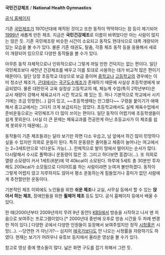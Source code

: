 {{{#!html
<iframe title="YouTube video player" width="550" height="360" src="http://www.youtube.com/embed/wP5rGmrTyjg" frameborder="0" allowfullscreen></iframe>
}}}

'''국민건강체조''' / '''National Health Gymnastics'''

[http://nmh.kspo.or.kr 공식 홈페이지]

기존 [[국민체조]]가 1970년대에 제작된 것이고 또한 동작이 딱딱하다는 점 등이 제기되어 [[1999년]] 새롭게 만든 체조. 지금은 '''국민건강체조'''로 이름이 바뀌었다만 아는 사람이 많지는 않은 듯. 기존 국민체조랑 비슷한 시간이 소요되고 동작도 현대식으로 대폭 개량되어있는 모습을 볼 수가 있다. 물론 기존 태권도, 탈춤, 각종 체조 동작 등을 응용해서 새로이 개량되어 있으므로 다양한 동작들을 볼 수가 있다.

아무튼 동작 자체적으로나 인위적으로나 그렇게 까일 만한 건덕지는 없는 편이다. 일단 국민체조보다 새천년 건강체조를 배우고 이를 토대로 사용하는 데가 비교적 많은 편이기 때문이다. 일단 당장 초등학교 대상으로 보급 중이며 [[중학교]]나 [[고등학교]]의 경우에는 이미 청소년 체조가, [[군대]]에서는 [[국군도수체조]]가 존재하기 때문에 사실상 초등학생에게 보급되었다. 물론 대한민국 교육 실정상 고등학교의 예, 체능계 수업(특히 2학년부터)은 교사 재량이 강해서 체육교사가 시킨 학교도 꽤 있는 듯. 허나 기본적으로 학교에서 시키기에는 조금 민망한(...) 감이 있고, ~~초등학생때는 안그랬다~~ 구령을 붙이기가 애매해서 중고교에서는 그다지 크게 보급되지는 않았다. 초등학교에서도 실제 체육수업에서 준비운동으로는 국민체조가 더 많이 쓰이는 편이다. 일단 동작이 어렵기에 초등학생들이 쉽게 못외운다. (사실 더 큰 문제는 체육교과를 전공한게 아닌 초등교사가 이 체조를 쉽게 못외우기 때문에(...))

동작들이 기존 체조들과는 달라 보기만 하면 다소 우습고, 남 앞에서 하긴 많이 민망하다 싶을 수 있지만 의외로 운동이 된다. 특히 운동량은 줄어들고 체중이 늘어나는 여고에서는 2~3세트만으로 넉다운도 가능(...). 전체적으로 발이 땅에서 떨어지는 순서가 많다. 다시말해서 수시로 폴짝대니 운동량이 많은 것. 그리고 하다보면 흥겹다(...). 또 의외로 열량 소모량이 커서 1세트(6분)에 약 40kcal이 소모된다. 하루에 5세트 총 30분만 투자해도 200kcal가 소모됨으로 다이어트를 하는 사람이랴면 눈여겨 볼만하겠다. 동작이 그렇게 어렵지 않고 지루하지도  않아서 평소 운동하는게 힘들었거나 흥미가 없던 사람에게 추천할만한 운동이다.

기본적인 체조 이외에도 노인들을 위한 '''쉬운 체조'''나 교실, 사무실 등에서 할 수 있는 '''앉아서 하는 체조''', 장애인들을 위한 '''휠체어 체조''' 등도 있다. 공식 홈페이지 등에서 배울 수 있다.

한 때(2000년부터 2009년까지 무려 9년 동안!) [[한국방송공사|KBS]]에서 방송을 시작하고 나서 맨 처음으로 보여주는 프로그램이었다.[* 2000년대 중반에 오후로 방송 시간을 두 차례 변경한 적이 있다.] 다양한 곳에서 다양한 인원들이 등장해서 보여주었지만 정작 [[시청률]]은 시망(...). --당연한 거 아닌가?-- 심지어 [[애국가]]보다도 안 나오는 시청률을 자랑하기도 하였다. 현재는 보기가 어려우나 유튜브 등지에서 올라온 영상을 볼 수가 있다.

참고로 영상 중에 명소들이 많다. 넓은 화면 구도를 잡기 위해서 그런 듯.
